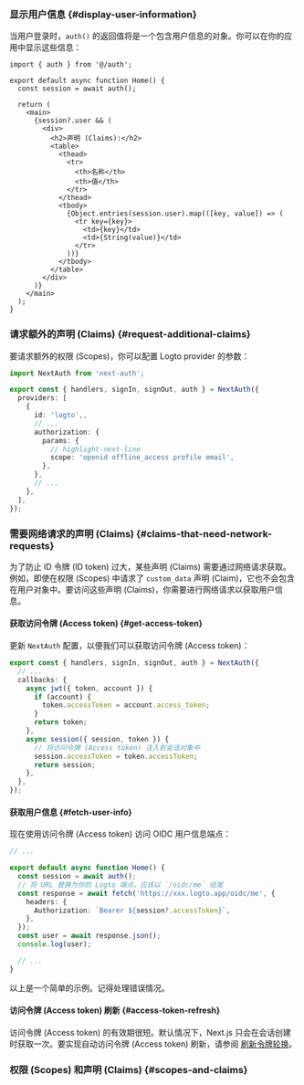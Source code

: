 
### 显示用户信息 \{#display-user-information}

当用户登录时，`auth()` 的返回值将是一个包含用户信息的对象。你可以在你的应用中显示这些信息：

```tsx title="app/page.tsx"
import { auth } from '@/auth';

export default async function Home() {
  const session = await auth();

  return (
    <main>
      {session?.user && (
        <div>
          <h2>声明 (Claims):</h2>
          <table>
            <thead>
              <tr>
                <th>名称</th>
                <th>值</th>
              </tr>
            </thead>
            <tbody>
              {Object.entries(session.user).map(([key, value]) => (
                <tr key={key}>
                  <td>{key}</td>
                  <td>{String(value)}</td>
                </tr>
              ))}
            </tbody>
          </table>
        </div>
      )}
    </main>
  );
}
```

### 请求额外的声明 (Claims) \{#request-additional-claims}

<FindUserInfoMissing method="auth()" />

<ScopesAndClaimsIntroduction hideDefaultScopes />

要请求额外的权限 (Scopes)，你可以配置 Logto provider 的参数：

```ts title="./auth.ts"
import NextAuth from 'next-auth';

export const { handlers, signIn, signOut, auth } = NextAuth({
  providers: [
    {
      id: 'logto',,
      // ...
      authorization: {
        params: {
          // highlight-next-line
          scope: 'openid offline_access profile email',
        },
      },
      // ...
    },
  ],
});
```

### 需要网络请求的声明 (Claims) \{#claims-that-need-network-requests}

为了防止 ID 令牌 (ID token) 过大，某些声明 (Claims) 需要通过网络请求获取。例如，即使在权限 (Scopes) 中请求了 `custom_data` 声明 (Claim)，它也不会包含在用户对象中。要访问这些声明 (Claims)，你需要进行网络请求以获取用户信息。

#### 获取访问令牌 (Access token) \{#get-access-token}

更新 `NextAuth` 配置，以便我们可以获取访问令牌 (Access token)：

```ts title="./auth.ts"
export const { handlers, signIn, signOut, auth } = NextAuth({
  // ...
  callbacks: {
    async jwt({ token, account }) {
      if (account) {
        token.accessToken = account.access_token;
      }
      return token;
    },
    async session({ session, token }) {
      // 将访问令牌 (Access token) 注入到会话对象中
      session.accessToken = token.accessToken;
      return session;
    },
  },
});
```

#### 获取用户信息 \{#fetch-user-info}

现在使用访问令牌 (Access token) 访问 OIDC 用户信息端点：

```ts title="./app/page.tsx"
// ...

export default async function Home() {
  const session = await auth();
  // 将 URL 替换为你的 Logto 端点，应该以 `/oidc/me` 结尾
  const response = await fetch('https://xxx.logto.app/oidc/me', {
    headers: {
      Authorization: `Bearer ${session?.accessToken}`,
    },
  });
  const user = await response.json();
  console.log(user);

  // ...
}
```

以上是一个简单的示例。记得处理错误情况。

#### 访问令牌 (Access token) 刷新 \{#access-token-refresh}

访问令牌 (Access token) 的有效期很短。默认情况下，Next.js 只会在会话创建时获取一次。要实现自动访问令牌 (Access token) 刷新，请参阅 [刷新令牌轮换](https://next-auth.js.org/v3/tutorials/refresh-token-rotation)。

### 权限 (Scopes) 和声明 (Claims) \{#scopes-and-claims}

<ScopesAndClaims />
